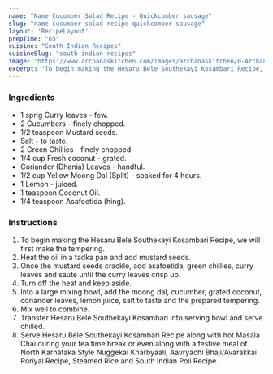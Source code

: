 ---
name: "Name Cucumber Salad Recipe - Quickcomber sausage"
slug: "name-cucumber-salad-recipe-quickcomber-sausage"
layout: 'RecipeLayout'
prepTime: "65"
cuisine: "South Indian Recipes"
cuisineSlug: "south-indian-recipes"
image: "https://www.archanaskitchen.com/images/archanaskitchen/0-Archanas-Kitchen-Recipes/2019/Cucumber_Kosambari_Video_Recipe_Ayurvedic_Recipe_24_1600.jpg"
excerpt: "To begin making the Hesaru Bele Southekayi Kosambari Recipe, we will first make the tempering"
---

### Ingredients

- 1 sprig Curry leaves - few.
- 2 Cucumbers - finely chopped.
- 1/2 teaspoon Mustard seeds.
- Salt - to taste.
- 2 Green Chillies - finely chopped.
- 1/4 cup Fresh coconut - grated.
- Coriander (Dhania) Leaves - handful.
- 1/2 cup Yellow Moong Dal (Split) - soaked for 4 hours.
- 1 Lemon - juiced.
- 1 teaspoon Coconut Oil.
- 1/4 teaspoon Asafoetida (hing).

### Instructions

1. To begin making the Hesaru Bele Southekayi Kosambari Recipe, we will first make the tempering.
1. Heat the oil in a tadka pan and add mustard seeds.
1. Once the mustard seeds crackle, add asafoetida, green chillies, curry leaves and saute until the curry leaves crisp up.
1. Turn off the heat and keep aside.
1. Into a large mixing bowl, add the moong dal, cucumber, grated coconut, coriander leaves, lemon juice, salt to taste and the prepared tempering.
1. Mix well to combine.
1. Transfer Hesaru Bele Southekayi Kosambari into serving bowl and serve chilled.
1. Serve Hesaru Bele Southekayi Kosambari Recipe along with hot Masala Chai during your tea time break or even along with a festive meal of North Karnataka Style Nuggekai Kharbyaali, Aavryachi Bhaji/Avarakkai Poriyal Recipe, Steamed Rice and South Indian Poli Recipe.
